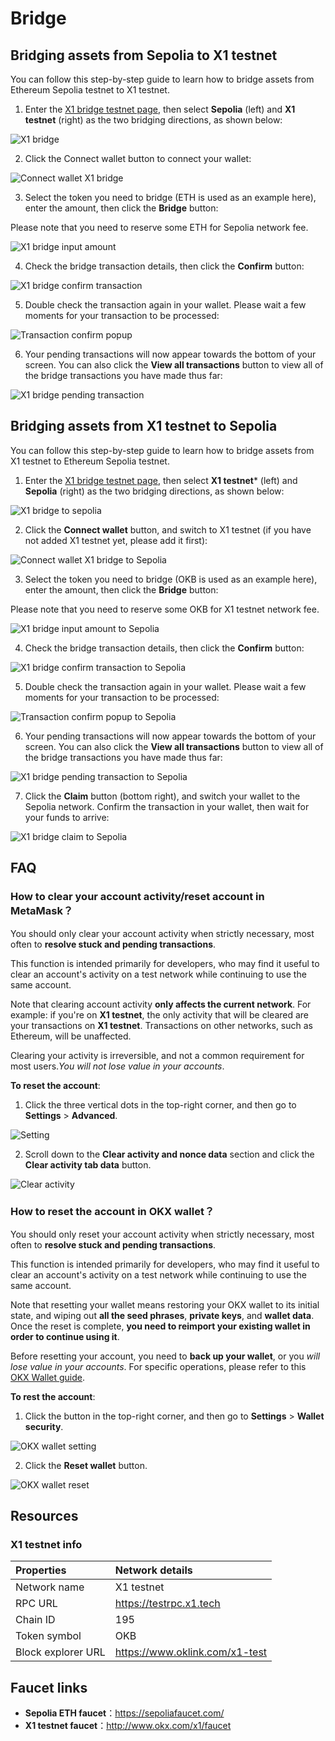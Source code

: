# Bridge
## Bridging assets from Sepolia to X1 testnet
You can follow this step-by-step guide to learn how to bridge assets from Ethereum Sepolia testnet to X1 testnet.
1. Enter the [X1 bridge testnet page](https://www.okx.com/x1/bridge-test "X1 bridge testnet page"), then select **Sepolia** (left) and **X1 testnet** (right) as the two bridging directions, as shown below:

![X1 bridge](./img/x1-bridge.png)

2. Click the Connect wallet button to connect your wallet:

![Connect wallet X1 bridge](./img/connect-wallet-x1-bridge.png)

3. Select the token you need to bridge (ETH is used as an example here), enter the amount, then click the **Bridge** button:

<Tip title="Note">Please note that you need to reserve some ETH for Sepolia network fee.</Tip>

![X1 bridge input amount](./img/x1-bridge-input-amount.png)

4. Check the bridge transaction details, then click the **Confirm** button:

![X1 bridge confirm transaction](./img/x1-bridge-confirm-transaction.png)

5. Double check the transaction again in your wallet. Please wait a few moments for your transaction to be processed:

![Transaction confirm popup](./img/transaction-confirm-popup.png)

6. Your pending transactions will now appear towards the bottom of your screen. You can also click the **View all transactions** button to view all of the bridge transactions you have made thus far:

![X1 bridge pending transaction](./img/x1-bridge-pending-transaction.png)

## Bridging assets from X1 testnet to Sepolia
You can follow this step-by-step guide to learn how to bridge assets from X1 testnet to Ethereum Sepolia testnet.
1. Enter the [X1 bridge testnet page](https://www.okx.com/x1/bridge-test "X1 bridge testnet page"), then select **X1 testnet*** (left) and **Sepolia** (right) as the two bridging directions, as shown below:

![X1 bridge to sepolia](./img/x1-bridge-to-sepolia.png)

2. Click the **Connect wallet** button, and switch to X1 testnet (if you have not added X1 testnet yet, please add it first):

![Connect wallet X1 bridge to Sepolia](./img/connect-wallet-x1-bridge-to-sepolia.png)

3. Select the token you need to bridge (OKB is used as an example here), enter the amount, then click the **Bridge** button:

<Tip title="Note">Please note that you need to reserve some OKB for X1 testnet network fee.</Tip>

![X1 bridge input amount to Sepolia](./img/x1-bridge-input-amount-to-sepolia.png)

4. Check the bridge transaction details, then click the **Confirm** button:

![X1 bridge confirm transaction to Sepolia](./img/x1-bridge-confirm-transaction-to-sepolia.png)

5. Double check the transaction again in your wallet. Please wait a few moments for your transaction to be processed:

![Transaction confirm popup to Sepolia](./img/transaction-confirm-popup-to-sepolia.png)

6. Your pending transactions will now appear towards the bottom of your screen. You can also click the **View all transactions** button to view all of the bridge transactions you have made thus far:

![X1 bridge pending transaction to Sepolia](./img/x1-bridge-pending-transaction-to-sepolia.png)

7. Click the **Claim** button (bottom right), and switch your wallet to the Sepolia network. Confirm the transaction in your wallet, then wait for your funds to arrive:

![X1 bridge claim to Sepolia](./img/x1-bridge-claim-to-sepolia.png)

## FAQ
### How to clear your account activity/reset account in MetaMask？
You should only clear your account activity when strictly necessary, most often to **resolve stuck and pending transactions**. 

This function is intended primarily for developers, who may find it useful to clear an account's activity on a test network while continuing to use the same account. 

Note that clearing account activity **only affects the current network**. For example: if you're on **X1 testnet**, the only activity that will be cleared are your transactions on **X1 testnet**. Transactions on other networks, such as Ethereum, will be unaffected.

<Tip title="Note">Clearing your activity is irreversible, and not a common requirement for most users.*You will not lose value in your accounts*.</Tip>

**To reset the account**:
1. Click the three vertical dots in the top-right corner, and then go to **Settings** > **Advanced**.

![Setting](./img/setting.png)

2. Scroll down to the **Clear activity and nonce data** section and click the **Clear activity tab data** button.

![Clear activity](./img/clear-activity.png)

### How to reset the account in OKX wallet？
You should only reset your account activity when strictly necessary, most often to **resolve stuck and pending transactions**.

This function is intended primarily for developers, who may find it useful to clear an account's activity on a test network while continuing to use the same account. 

Note that resetting your wallet means restoring your OKX wallet to its initial state, and wiping out **all the seed phrases**, **private keys**, and **wallet data**. Once the reset is complete, **you need to reimport your existing wallet in order to continue using it**.

<Tip title="Note">Before resetting your account, you need to **back up your wallet**, or you *will lose value in your accounts*. For specific operations, please refer to this [OKX Wallet guide](https://www.okx.com/help/how-do-i-manage-my-wallet-web "OKX Wallet guide").</Tip>

**To rest the account**:
1. Click the button in the top-right corner, and then go to **Settings** > **Wallet security**.

![OKX wallet setting](./img/okx-wallet-setting.png)

2. Click the **Reset wallet** button.

![OKX wallet reset](./img/okx-wallet-reset.png)

## Resources
### X1 testnet info
|Properties|Network details|
|:----|:----|
|Network name|X1 testnet|
|RPC URL|https://testrpc.x1.tech|
|Chain ID|195|
|Token symbol|OKB|
|Block explorer URL|https://www.oklink.com/x1-test|

## Faucet links
* **Sepolia ETH faucet**：https://sepoliafaucet.com/
* **X1 testnet faucet**：http://www.okx.com/x1/faucet
